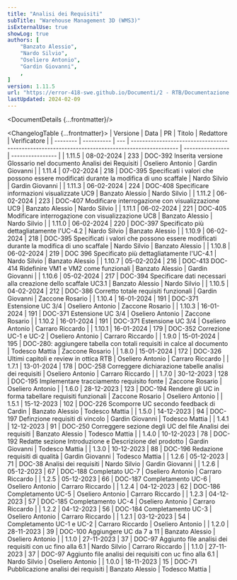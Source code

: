 ```yaml
---
title: "Analisi dei Requisiti"
subTitle: "Warehouse Management 3D (WMS3)"
isExternalUse: true
showLog: true
authors: [
	"Banzato Alessio",
	"Nardo Silvio",
	"Oseliero Antonio",
	"Gardin Giovanni",
	,
]
version: 1.11.5
url: "https://error-418-swe.github.io/Documenti/2 - RTB/Documentazione esterna/Analisi dei Requisiti_v1.11.5.pdf"
lastUpdated: 2024-02-09
---
```



<DocumentDetails {...frontmatter}/>

<ChangelogTable {...frontmatter}>
| Versione | Data       | PR  | Titolo                                                                                         | Redattore        | Verificatore     |
| -------- | ---------- | --- | ---------------------------------------------------------------------------------------------- | ---------------- | ---------------- |
| 1.11.5   | 08-02-2024 | 233 | DOC-392 Inserita versione Glossario nel documento Analisi dei Requisiti                        | Oseliero Antonio | Gardin Giovanni  |
| 1.11.4   | 07-02-2024 | 218 | DOC-395 Specificati i valori che possono essere modificati durante la modifica di uno scaffale | Nardo Silvio     | Gardin Giovanni  |
| 1.11.3   | 06-02-2024 | 224 | DOC-408 Specificare informazioni visualizzate UC9                                              | Banzato Alessio  | Nardo Silvio     |
| 1.11.2   | 06-02-2024 | 223 | DOC-407 Modificare interrogazione con visualizzazione UC9                                      | Banzato Alessio  | Nardo Silvio     |
| 1.11.1   | 06-02-2024 | 221 | DOC-405 Modificare interrogazione con visualizzazione UC8                                      | Banzato Alessio  | Nardo Silvio     |
| 1.11.0   | 06-02-2024 | 220 | DOC-397 Specificato più dettagliatamente l'UC-4.2                                              | Nardo Silvio     | Banzato Alessio  |
| 1.10.9   | 06-02-2024 | 218 | DOC-395 Specificati i valori che possono essere modificati durante la modifica di uno scaffale | Nardo Silvio     | Banzato Alessio  |
| 1.10.8   | 06-02-2024 | 219 | DOC 396 Specificato più dettagliatamente l'UC-4.1                                              | Nardo Silvio     | Banzato Alessio  |
| 1.10.7   | 05-02-2024 | 216 | DOC-413 DOC-414 Ridefinire VM1 e VM2 come funzionali                                           | Banzato Alessio  | Gardin Giovanni  |
| 1.10.6   | 05-02-2024 | 217 | DOC-394 Specificare dati necessari alla creazione dello scaffale UC3.1                         | Banzato Alessio  | Nardo Silvio     |
| 1.10.5   | 04-02-2024 | 212 | DOC-386 Corretto totale requisiti funzionali                                                   | Gardin Giovanni  | Zaccone Rosario  |
| 1.10.4   | 16-01-2024 | 191 | DOC-371 Estensione UC 3/4                                                                      | Oseliero Antonio | Zaccone Rosario  |
| 1.10.3   | 16-01-2024 | 191 | DOC-371 Estensione UC 3/4                                                                      | Oseliero Antonio | Zaccone Rosario  |
| 1.10.2   | 16-01-2024 | 191 | DOC-371 Estensione UC 3/4                                                                      | Oseliero Antonio | Carraro Riccardo |
| 1.10.1   | 16-01-2024 | 179 | DOC-352 Correzione UC-1 e UC-2                                                                 | Oseliero Antonio | Carraro Riccardo |
| 1.9.0    | 15-01-2024 | 195 | DOC-280: aggiungere tabella con totali requisiti in calce al documento                         | Todesco Mattia   | Zaccone Rosario  |
| 1.8.0    | 15-01-2024 | 172 | DOC-326 Ultimi capitoli e review in ottica RTB                                                 | Oseliero Antonio | Carraro Riccardo |
| 1.7.1    | 13-01-2024 | 178 | DOC-258 Correggere dichiarazione tabelle analisi dei requisiti                                 | Oseliero Antonio | Carraro Riccardo |
| 1.7.0    | 30-12-2023 | 128 | DOC-195 Implementare tracciamento requisito fonte                                              | Zaccone Rosario  | Oseliero Antonio |
| 1.6.0    | 28-12-2023 | 123 | DOC-194 Rendere gli UC in forma tabellare requisiti funzionali                                 | Zaccone Rosario  | Oseliero Antonio |
| 1.5.1    | 15-12-2023 | 102 | DOC-226 Scomporre UC secondo feedback di Cardin                                                | Banzato Alessio  | Todesco Mattia   |
| 1.5.0    | 14-12-2023 | 94  | DOC-197 Definzione requisiti di vincolo                                                        | Gardin Giovanni  | Todesco Mattia   |
| 1.4.1    | 12-12-2023 | 91  | DOC-250 Correggere sezione degli UC del file Analisi dei requisiti                             | Banzato Alessio  | Todesco Mattia   |
| 1.4.0    | 10-12-2023 | 78  | DOC-192 Redatte sezione Introduzione e Descrizione del prodotto                                | Gardin Giovanni  | Todesco Mattia   |
| 1.3.0    | 10-12-2023 | 88  | DOC-196 Redazione requisiti di qualità                                                         | Gardin Giovanni  | Todesco Mattia   |
| 1.2.6    | 05-12-2023 | 71  | DOC-38 Analisi dei requisiti                                                                   | Nardo Silvio     | Gardin Giovanni  |
| 1.2.6    | 05-12-2023 | 67  | DOC-188 Completato UC-7                                                                        | Oseliero Antonio | Carraro Riccardo |
| 1.2.5    | 05-12-2023 | 66  | DOC-187 Completamento UC-6                                                                     | Oseliero Antonio | Carraro Riccardo |
| 1.2.4    | 04-12-2023 | 62  | DOC-186 Completamento UC-5                                                                     | Oseliero Antonio | Carraro Riccardo |
| 1.2.3    | 04-12-2023 | 57  | DOC-185 Completamento UC-4                                                                     | Oseliero Antonio | Carraro Riccardo |
| 1.2.2    | 04-12-2023 | 56  | DOC-184 Completamento UC-3                                                                     | Oseliero Antonio | Carraro Riccardo |
| 1.2.1    | 03-12-2023 | 54  | Completamento UC-1 e UC-2                                                                      | Carraro Riccardo | Oseliero Antonio |
| 1.2.0    | 28-11-2023 | 39  | DOC-100 Aggiungere UC da 7 a 11                                                                | Banzato Alessio  | Oseliero Antonio |
| 1.1.0    | 27-11-2023 | 37  | DOC-97 Aggiunto file analisi dei requisiti con uc fino alla 6.1                                | Nardo Silvio     | Carraro Riccardo |
| 1.1.0    | 27-11-2023 | 37  | DOC-97 Aggiunto file analisi dei requisiti con uc fino alla 6.1                                | Nardo Silvio     | Oseliero Antonio |
| 1.0.0    | 18-11-2023 | 15  | DOC-71 Pubblicazione analisi dei requisiti                                                     | Banzato Alessio  | Todesco Mattia   |
</ChangelogTable>


